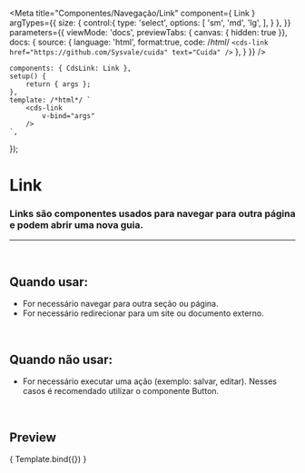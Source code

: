 
<Meta
	title="Componentes/Navegação/Link"
	component={ Link }
	argTypes={{
		size: {
			control:{
				type: 'select',
				options: [
					'sm',
					'md',
					'lg',
				],
			}
		},
	}}
	parameters={{
		viewMode: 'docs',
		previewTabs: { canvas: { hidden: true }},
		docs: {
			source: {
				language: 'html',
				format:true,
				code: /*html*/ 
`<cds-link
	href="https://github.com/Sysvale/cuida"
	text="Cuida"
/>`
			},
		}
	}}
/>

	components: { CdsLink: Link },
	setup() {
		return { args };
	},
	template: /*html*/ `
		<cds-link
			v-bind="args"
		/>
	`,
});

# Link

### Links são componentes usados ​​para navegar para outra página e podem abrir uma nova guia.
---
<br />

## Quando usar:
- For necessário navegar para outra seção ou página.
- For necessário redirecionar para um site ou documento externo.

<br />

## Quando não usar:
- For necessário executar uma ação (exemplo: salvar, editar). Nesses casos é recomendado utilizar o componente Button.

<br />

## Preview

<Canvas>
	<Story
		name="Link"
		args={{
			href: 'https://github.com/Sysvale/cuida',
			text: 'Cuida'
		}}
	>
		{ Template.bind({}) }
	</Story>
</Canvas>

<ArgsTable story="Link" />